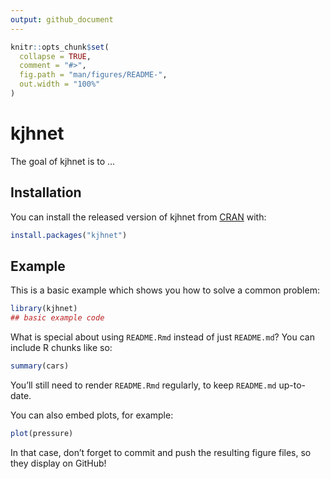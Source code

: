 ```yaml
---
output: github_document
---
```


<!-- README.md is generated from README.Rmd. Please edit that file -->

```r
knitr::opts_chunk$set(
  collapse = TRUE,
  comment = "#>",
  fig.path = "man/figures/README-",
  out.width = "100%"
)
```

# kjhnet

<!-- badges: start -->
<!-- badges: end -->

The goal of kjhnet is to ...

## Installation

You can install the released version of kjhnet from [CRAN](https://CRAN.R-project.org) with:

``` r
install.packages("kjhnet")
```

## Example

This is a basic example which shows you how to solve a common problem:

```r
library(kjhnet)
## basic example code
```

What is special about using `README.Rmd` instead of just `README.md`? You can include R chunks like so:

```r
summary(cars)
```

You'll still need to render `README.Rmd` regularly, to keep `README.md` up-to-date.

You can also embed plots, for example:

```r
plot(pressure)
```

In that case, don't forget to commit and push the resulting figure files, so they display on GitHub!
